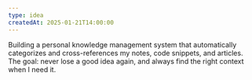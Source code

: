 ```yaml
---
type: idea
createdAt: 2025-01-21T14:00:00
---
```


Building a personal knowledge management system that automatically categorizes and cross-references my notes, code snippets, and articles. The goal: never lose a good idea again, and always find the right context when I need it.
